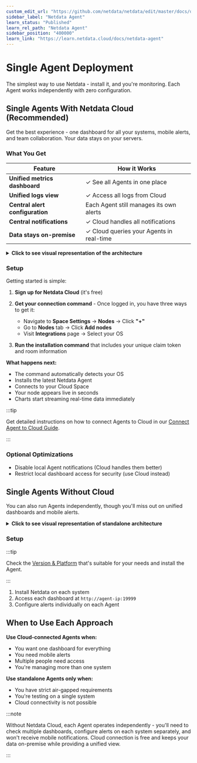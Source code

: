 ```yaml
---
custom_edit_url: "https://github.com/netdata/netdata/edit/master/docs/deployment-guides/standalone-deployment.md"
sidebar_label: "Netdata Agent"
learn_status: "Published"
learn_rel_path: "Netdata Agent"
sidebar_position: "400000"
learn_link: "https://learn.netdata.cloud/docs/netdata-agent"
---
```


# Single Agent Deployment

The simplest way to use Netdata - install it, and you're monitoring. Each Agent works independently with zero configuration.

## Single Agents With Netdata Cloud (Recommended)

Get the best experience - one dashboard for all your systems, mobile alerts, and team collaboration. Your data stays on your servers.

### What You Get

| Feature                         | How it Works                             |
|---------------------------------|------------------------------------------|
| **Unified metrics dashboard**   | ✓ See all Agents in one place            |
| **Unified logs view**           | ✓ Access all logs from Cloud             |
| **Central alert configuration** | Each Agent still manages its own alerts  |
| **Central notifications**       | ✓ Cloud handles all notifications        |
| **Data stays on-premise**       | ✓ Cloud queries your Agents in real-time |

<details>
<summary><strong>Click to see visual representation of the architecture</strong></summary><br/>

```mermaid
flowchart TB
    NC[NC]
    Users[Users]
    Notifications[Notifications]
    NC("**Netdata Cloud**<br/>• Unified dashboards<br/>• Central notifications<br/>• Access from anywhere")
    Users("**One Dashboard**<br/>for all your systems")
    Notifications("**Alert Notifications**<br/>Email, Slack, Mobile App")
    Users <--> NC
    NC --> Notifications

    subgraph infrastructure["Your Infrastructure"]
        direction TB
        Agents[Agents]
        Data[Data]
        Agents("**Netdata Agents**<br/>Agent 1, Agent 2, Agent 3")
        Data("**Your Metrics**<br/>Stay on your servers")
        Agents <--> Data
    end

    NC <--> Agents
    classDef cloud fill: #e8f4fd, stroke: #4a90e2, stroke-width: 2px, color: #2c3e50, rx: 10, ry: 10
    classDef users fill: #fff2e8, stroke: #f39c12, stroke-width: 2px, color: #2c3e50, rx: 10, ry: 10
    classDef notifications fill: #ffe8e8, stroke: #e74c3c, stroke-width: 2px, color: #2c3e50, rx: 10, ry: 10
    classDef agents fill: #e8f5e8, stroke: #27ae60, stroke-width: 2px, color: #2c3e50, rx: 10, ry: 10
    classDef data fill: #f3e8ff, stroke: #9b59b6, stroke-width: 2px, color: #2c3e50, rx: 10, ry: 10
    classDef subgraphStyle fill: #f8f9fa, stroke: #6c757d, stroke-width: 2px, color: #2c3e50, rx: 15, ry: 15
    class NC cloud
    class Users users
    class Notifications notifications
    class Agents agents
    class Data data
    class infrastructure subgraphStyle
```

</details>

### Setup

Getting started is simple:

1. **Sign up for Netdata Cloud** (it's free)
2. **Get your connection command** - Once logged in, you have three ways to get it:
    - Navigate to **Space Settings** → **Nodes** → Click **"+"**
    - Go to **Nodes** tab → Click **Add nodes**
    - Visit **Integrations** page → Select your OS

3. **Run the installation command** that includes your unique claim token and room information

**What happens next:**

- The command automatically detects your OS
- Installs the latest Netdata Agent
- Connects to your Cloud Space
- Your node appears live in seconds
- Charts start streaming real-time data immediately

:::tip

Get detailed instructions on how to connect Agents to Cloud in our [Connect Agent to Cloud Guide](/docs/netdata-cloud/connect-agent).

:::

### Optional Optimizations

- Disable local Agent notifications (Cloud handles them better)
- Restrict local dashboard access for security (use Cloud instead)

## Single Agents Without Cloud

You can also run Agents independently, though you'll miss out on unified dashboards and mobile alerts.

<details>
<summary><strong>Click to see visual representation of standalone architecture</strong></summary><br/>

```mermaid
flowchart TB
    subgraph infrastructure["Your Infrastructure"]
        direction TB
        A1["Agent 1"]
        A2["Agent 2"]
        A3["Agent 3"]
        D1["Dashboard 1<br/>:19999"]
        D2["Dashboard 2<br/>:19999"]
        D3["Dashboard 3<br/>:19999"]
        N1["Alerts"]
        N2["Alerts"]
        N3["Alerts"]
        A1 --> D1
        A2 --> D2
        A3 --> D3
        A1 --> N1
        A2 --> N2
        A3 --> N3
    end

    classDef agents fill: #e8f5e8, stroke: #27ae60, stroke-width: 2px, color: #2c3e50, rx: 10, ry: 10
    classDef dashboards fill: #fff2e8, stroke: #f39c12, stroke-width: 2px, color: #2c3e50, rx: 10, ry: 10
    classDef alerts fill: #ffe8e8, stroke: #e74c3c, stroke-width: 2px, color: #2c3e50, rx: 10, ry: 10
    classDef subgraphStyle fill: #f8f9fa, stroke: #6c757d, stroke-width: 2px, color: #2c3e50, rx: 15, ry: 15
    class A1 agents
    class A2 agents
    class A3 agents
    class D1 dashboards
    class D2 dashboards
    class D3 dashboards
    class N1 alerts
    class N2 alerts
    class N3 alerts
    class infrastructure subgraphStyle
```

</details>

### Setup

:::tip

Check the [Version & Platform](https://learn.netdata.cloud/docs/netdata-agent/versions-&-platforms) that's suitable for your needs and install the Agent.

:::

1. Install Netdata on each system
2. Access each dashboard at `http://agent-ip:19999`
3. Configure alerts individually on each Agent

## When to Use Each Approach

**Use Cloud-connected Agents when:**

- You want one dashboard for everything
- You need mobile alerts
- Multiple people need access
- You're managing more than one system

**Use standalone Agents only when:**

- You have strict air-gapped requirements
- You're testing on a single system
- Cloud connectivity is not possible

:::note

Without Netdata Cloud, each Agent operates independently - you'll need to check multiple dashboards, configure alerts on each system separately, and won't receive mobile notifications. Cloud connection is free and keeps your data on-premise while providing a unified view.

:::
